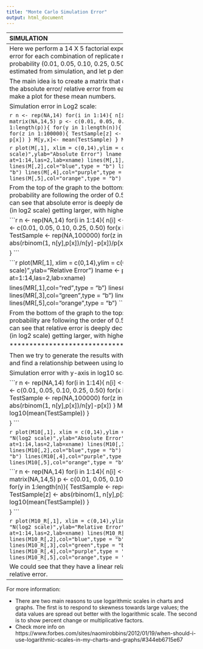 ---
title: "Monte Carlo Simulation Error"
output: html_document
---


------------------------------------------------------------------------------------
SIMULATION

* Large-scale computer-based simulations is a method of producing quantitative and
predictive information. It is better that simulation results can come with a high confidence level.
* For doing simulation, we could generate randoms from unknown distribution and then repeat the simulation multiple times. Results will not be the same for each time.
* For repeating the simulation process, each time the outputs are not the same. Simulations involve their attendant errors, and these error models can be used to improve the prediction.
* Some of the reasons for simulation errors: inaccurate input data, inaccurate physics models, and limited accuracy of the solutions of the governing equations.


ABSOLUTE ERROR
* Absolute error is the difference between the measured value and "true" value.
* This can be caused by your scale not measuring the exact amount you are trying to measure.
* Absolute error = measurement - true value

RELATIVE ERROR
* When used as a measure of precision, it is the ratio of the absolute error of a measurement to the measurement being taken. 
* It can describe accuracy on how a measurement is compared to the true value.
* Relative error = absolute error/true value

-------------------------------------------
Here we perform a 14 X 5 factorial experiment simulation that estimates the error for each combination of replicate number (2^2, 2^3, …, 2^15) and probability (0.01, 0.05, 0.10, 0.25, 0.50). Let p hat denote the probability estimated from simulation, and let p denote the true underlying probability.

The main idea is to create a matrix that can store all the mean number of the absolute error/ relative error from each sample size, and then we can make a plot for these mean numbers.


Simulation error in Log2 scale:

```{r}
n <- rep(NA,14)
for(i in 1:14){
  n[i] <-2^(i+1)
}
M <- matrix(NA,14,5)
p <- c(0.01, 0.05, 0.10, 0.25, 0.50)
for(x in 1:length(p)){
  for(y in 1:length(n)){
    TestSample <- rep(NA,100000)
    for(z in 1:100000){
      TestSample[z] <- abs(rbinom(1, n[y],p[x])/n[y]-p[x])
    }
    M[y,x]<- mean(TestSample)
  }
M
}
```

```{r}
plot(M[,1], xlim = c(0,14),ylim = c(0,0.2),xaxt="n",xlab = "N(log2 scale)",ylab="Absolute Error")
lname <- p
xname <- n
axis(1, at=1:14,las=2,lab=xname)
lines(M[,1],col="red",type = "b")
lines(M[,2],col="blue",type = "b")
lines(M[,3],col="green",type = "b")
lines(M[,4],col="purple",type = "b")
lines(M[,5],col="orange",type = "b")
```



From the top of the graph to the bottom: the line that made based on each probability are following the order of 0.50, 0.25, 0.10, 0.05, and 0.01. We can see that absolute error is deeply decreasing when the replicate number (in log2 scale) getting larger, with highest relative error laying on p=0.50.

```{r}
n <- rep(NA,14)
for(i in 1:14){
  n[i] <-2^(i+1)
}
MR <- matrix(NA,14,5)
p <- c(0.01, 0.05, 0.10, 0.25, 0.50)
for(x in 1:length(p)){
  for(y in 1:length(n)){
    TestSample <- rep(NA,100000)
    for(z in 1:100000){
      TestSample[z] <- abs(rbinom(1, n[y],p[x])/n[y]-p[x])/p[x]
    }
    MR[y,x]<- mean(TestSample)
  }
  
}
```

```{r}
plot(MR[,1], xlim = c(0,14),ylim = c(0,2.0),xaxt="n",xlab = "N(log2 scale)",ylab="Relative Error")
lname <- p
xname <- n
axis(1, at=1:14,las=2,lab=xname)

lines(MR[,1],col="red",type = "b")
lines(MR[,2],col="blue",type = "b")
lines(MR[,3],col="green",type = "b")
lines(MR[,4],col="purple",type = "b")
lines(MR[,5],col="orange",type = "b")
```




From the bottom of the graph to the top: the line that made based on each probability are following the order of 0.50, 0.25, 0.10, 0.05, and 0.01. We can see that relative error is deeply decreasing when the replicate number (in log2 scale) getting larger, with highest relative error laying on p=0.01.




*******************************************************

Then we try to generate the results with the y-axis is on the log10 scale and find a relationship between using log10 scale and log2 scale.

Simulation error with y-axis in log10 scale:

```{r}
n <- rep(NA,14)
for(i in 1:14){
  n[i] <-2^(i+1)
}
M10 <- matrix(NA,14,5)
p <- c(0.01, 0.05, 0.10, 0.25, 0.50)
for(x in 1:length(p)){
  for(y in 1:length(n)){
    TestSample <- rep(NA,100000)
    for(z in 1:100000){
      TestSample[z] <- abs(rbinom(1, n[y],p[x])/n[y]-p[x])
    }
    M10[y,x]<- log10(mean(TestSample))
  }
  
}
```

```{r}
plot(M10[,1], xlim = c(0,14),ylim = c(-3.5,0.5),xaxt="n",xlab = "N(log2 scale)",ylab="Absolute Error")
lname <- p
xname <- n
axis(1, at=1:14,las=2,lab=xname)
lines(M10[,1],col="red",type = "b")
lines(M10[,2],col="blue",type = "b")
lines(M10[,3],col="green",type = "b")
lines(M10[,4],col="purple",type = "b")
lines(M10[,5],col="orange",type = "b")
```



```{r}
n <- rep(NA,14)
for(i in 1:14){
  n[i] <-2^(i+1)
}
M10_R <- matrix(NA,14,5)
p <- c(0.01, 0.05, 0.10, 0.25, 0.50)
for(x in 1:length(p)){
  for(y in 1:length(n)){
    TestSample <- rep(NA,100000)
    for(z in 1:100000){
      TestSample[z] <- abs(rbinom(1, n[y],p[x])/n[y]-p[x])/p[x]
    }
    M10_R[y,x]<- log10(mean(TestSample))
  }
  
}
```

```{r}
plot(M10_R[,1], xlim = c(0,14),ylim = c(-3.5,0.5),xaxt="n",xlab = "N(log2 scale)",ylab="Relative Error")
lname <- p
xname <- n
axis(1, at=1:14,las=2,lab=xname)
lines(M10_R[,1],col="red",type = "b")
lines(M10_R[,2],col="blue",type = "b")
lines(M10_R[,3],col="green",type = "b")
lines(M10_R[,4],col="purple",type = "b")
lines(M10_R[,5],col="orange",type = "b")
```


We could see that they have a linear relationship for both absolute and relative error.



------------------------------------------------------------------------------------
For more information:

* There are two main reasons to use logarithmic scales in charts and graphs. The first is to respond to skewness towards large values; the data values are spread out better with the logarithmic scale. The second is to show percent change or multiplicative factors. 
* Check more info on https://www.forbes.com/sites/naomirobbins/2012/01/19/when-should-i-use-logarithmic-scales-in-my-charts-and-graphs/#344eb6715e67


